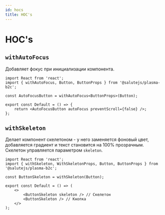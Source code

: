 ```yaml
---
id: hocs
title: HOC's
---
```


# HOC's

## `withAutoFocus`

Добавляет фокус при инициализации компонента.

```tsx
import React from 'react';
import { withAutoFocus, Button, ButtonProps } from '@salutejs/plasma-b2c';

const AutoFocusButton = withAutoFocus<ButtonProps>(Button);

export const Default = () => {
    return <AutoFocusButton autoFocus preventScroll={false} />;
};
```

## `withSkeleton`

Делает компонент скелетоном - у него заменяется фоновый цвет, добавляется градиент и текст становится на 100% прозрачным.
Скелетон управляется параметром `skeleton`.

```tsx
import React from 'react';
import { withSkeleton, WithSkeletonProps, Button, ButtonProps } from '@salutejs/plasma-b2c';

const ButtonSkeleton = withSkeleton(Button);

export const Default = () => (
    <>
        <ButtonSkeleton skeleton /> // Скелетон
        <ButtonSkeleton /> // Кнопка
    </>
);
```
